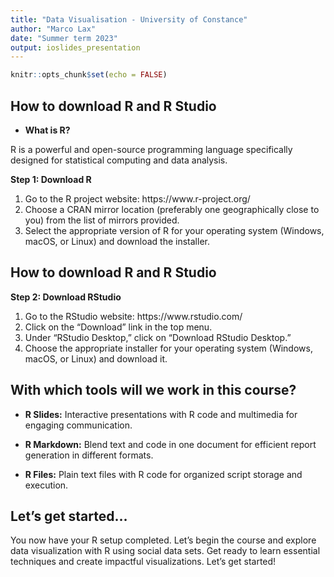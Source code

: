 ```yaml
---
title: "Data Visualisation - University of Constance"
author: "Marco Lax"
date: "Summer term 2023"
output: ioslides_presentation
---
```

```r
knitr::opts_chunk$set(echo = FALSE)
```

## How to download R and R Studio

-   **What is R?**

R is a powerful and open-source programming language specifically designed for statistical computing and data analysis. 

**Step 1: Download R**

1. Go to the R project website: https://www.r-project.org/
3. Choose a CRAN mirror location (preferably one geographically close to you) from the list of mirrors provided.
4. Select the appropriate version of R for your operating system (Windows, macOS, or Linux) and download the installer.

## How to download R and R Studio

**Step 2: Download RStudio**

1. Go to the RStudio website: https://www.rstudio.com/
2. Click on the "Download" link in the top menu.
3. Under "RStudio Desktop," click on "Download RStudio Desktop."
4. Choose the appropriate installer for your operating system (Windows, macOS, or Linux) and download it.

## With which tools will we work in this course?

- **R Slides:** Interactive presentations with R code and multimedia for engaging communication.

- **R Markdown:** Blend text and code in one document for efficient report generation in different formats.

- **R Files:** Plain text files with R code for organized script storage and execution.

## Let's get started...

You now have your R setup completed. Let's begin the course and explore data visualization with R using social data sets. Get ready to learn essential techniques and create impactful visualizations. Let's get started!
